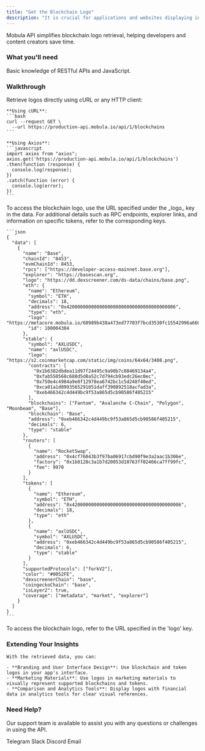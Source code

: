 ```yaml
---
title: "Get the Blockchain Logo"
description: "It is crucial for applications and websites displaying information on blockchains to show the most accurate information possible."
---
```


Mobula API simplifies blockchain logo retrieval, helping developers and content creators save time.

### What you'll need

Basic knowledge of RESTful APIs and JavaScript.

### Walkthrough

<Steps>
  <Step title="Execute the API Call">
    Retrieve logos directly using cURL or any HTTP client:

    **Using cURL**:
    ```bash
    curl --request GET \
      --url https://production-api.mobula.io/api/1/blockchains
    ```

    **Using Axios**:
    ```javascript
    import axios from "axios";
    axios.get('https://production-api.mobula.io/api/1/blockchains')
    .then(function (response) {
      console.log(response);
    })
    .catch(function (error) {
      console.log(error);
    })
    ```

  </Step>

  <Step title="Review the Response">
    To access the blockchain logo, use the URL specified under the _logo_ key in the data. For additional details such as RPC endpoints, explorer links, and information on specific tokens, refer to the corresponding keys.

    ```json
    {
      "data": [
        {
          "name": "Base",
          "chainId": "8453",
          "evmChainId": 8453,
          "rpcs": ["https://developer-access-mainnet.base.org"],
          "explorer": "https://basescan.org",
          "logo": "https://dd.dexscreener.com/ds-data/chains/base.png",
          "eth": {
            "name": "Ethereum",
            "symbol": "ETH",
            "decimals": 18,
            "address": "0x4200000000000000000000000000000000000006",
            "type": "eth",
            "logo": "https://metacore.mobula.io/60989b438a473ed77703f7bcd3530fc15542996a6607ae831de8c5e3e10f688d.png",
            "id": 100004304
          },
          "stable": {
            "symbol": "AXLUSDC",
            "name": "axlUSDC",
            "logo": "https://s2.coinmarketcap.com/static/img/coins/64x64/3408.png",
            "contracts": [
              "0x1b6382dbdea11d97f24495c9a90b7c88469134a4",
              "0xfab550568c688d5d8a52c7d794cb93edc26ec0ec",
              "0x750e4c4984a9e0f12978ea6742bc1c5d248f40ed",
              "0xca01a1d0993565291051daff390892518acfad3a",
              "0xeb466342c4d449bc9f53a865d5cb90586f405215"
            ],
            "blockchains": ["Fantom", "Avalanche C-Chain", "Polygon", "Moonbeam", "Base"],
            "blockchain": "Base",
            "address": "0xeb466342c4d449bc9f53a865d5cb90586f405215",
            "decimals": 6,
            "type": "stable"
          },
          "routers": [
            {
              "name": "RocketSwap",
              "address": "0x4cf76043b3f97ba06917cbd90f9e3a2aac1b306e",
              "factory": "0x1b8128c3a1b7d20053d10763ff02466ca7ff99fc",
              "fee": 9970
            }
          ],
          "tokens": [
            {
              "name": "Ethereum",
              "symbol": "ETH",
              "address": "0x4200000000000000000000000000000000000006",
              "decimals": 18,
              "type": "eth"
            },
            {
              "name": "axlUSDC",
              "symbol": "AXLUSDC",
              "address": "0xeb466342c4d449bc9f53a865d5cb90586f405215",
              "decimals": 6,
              "type": "stable"
            }
          ],
          "supportedProtocols": ["forkV2"],
          "color": "#0052FE",
          "dexscreenerChain": "base",
          "coingeckoChain": "base",
          "isLayer2": true,
          "coverage": ["metadata", "market", "explorer"]
        }
      ]
    }
    ```

  </Step>

  <Step title="Get Your Data">
    To access the blockchain logo, refer to the URL specified in the 'logo' key.
  </Step>
</Steps>

### Extending Your Insights

    With the retrieved data, you can:

    - **Branding and User Interface Design**: Use blockchain and token logos in your app's interface.
    - **Marketing Materials**: Use logos in marketing materials to visually represent supported blockchains and tokens.
    - **Comparison and Analytics Tools**: Display logos with financial data in analytics tools for clear visual references.

### Need Help?

Our support team is available to assist you with any questions or challenges in using the API.

<CardGroup>
  <Card title="Support" icon="Telegram" href="https://t.me/MobulaConnectBot">
    Telegram
  </Card>
  <Card title="Support" icon="Slack" href="https://join.slack.com/t/mobulaapi/shared_invite/zt-29zrrpjnl-I0tyD73sy7zKy8q~KLL3Ug">
    Slack
  </Card>
  <Card title="Support" icon="Discord" href="https://discord.gg/JVT7xKm3AD">
    Discord
  </Card>
  <Card title="Email Support" icon="envelope" href="mailto:contact@mobulalabs.org">
    Email
  </Card>
</CardGroup>
